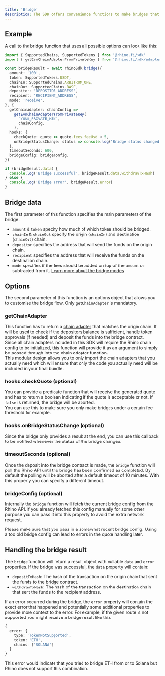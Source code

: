 ```yaml
---
title: 'Bridge'
description: The SDK offers convenience functions to make bridges that handle all the low level logic of fetching/commiting quotes and making the correct blockchain transactions needed. 
---
```


## Example

A call to the bridge function that uses all possible options can look like this:

```typescript
import { SupportedChains, SupportedTokens } from '@rhino.fi/sdk'
import { getEvmChainAdapterFromPrivateKey } from '@rhino.fi/sdk/adapters/evm'

const bridgeResult = await rhinoSdk.bridge({
  amount: '100',
  token: SupportedTokens.USDT,
  chainIn: SupportedChains.ARBITRUM_ONE,
  chainOut: SupportedChains.BASE,
  depositor: 'DEPOSITOR_ADDRESS',
  recipient: 'RECIPIENT_ADDRESS',
  mode: 'receive',
}, {
  getChainAdapter: chainConfig =>
    getEvmChainAdapterFromPrivateKey(
      'YOUR_PRIVATE_KEY',
      chainConfig,
    ),
  hooks: {
    checkQuote: quote => quote.fees.feeUsd < 5,
    onBridgeStatusChange: status => console.log('Bridge status changed', status),
  },
  timeoutSeconds: 600,
  bridgeConfig: bridgeConfig,
})

if (bridgeResult.data) {
  console.log('Bridge successful', bridgeResult.data.withdrawTxHash)
} else {
  console.log('Bridge error', bridgeResult.error)
}
```

## Bridge data

The first parameter of this function specifies the main parameters of the bridge.
- `amount` & `token` specify how much of which token should be bridged.
- `chainIn` & `chainOut` specify the origin (`chainIn`) and destination (`chainOut`) chain.
- `depositor` specifies the address that will send the funds on the origin chain.
- `recipient` specifies the address that will receive the funds on the destination chain.
- `mode` specifies if the fees should be added on top of the `amount` or subtracted from it. [Learn more about the bridge modes](/get-started/architecture#bridge-modes)

## Options

The second parameter of this function is an options object that allows you to customize the bridge flow. Only `getChainAdapter` is mandatory.

### getChainAdapter

This function has to return a [chain adapter](/sdk/chain-adapters/introduction) that matches the origin chain. It will be used to check if the depositors balance is sufficient, handle token approvals (if needed) and deposit the funds into the bridge contract.  
Since all chain adapters included in this SDK will require the Rhino chain config to be initialized, this function will provide it as an argument to simply be passed through into the chain adapter function.  
This modular design allows you to only import the chain adapters that you actually need which will ensure that only the code you actually need will be included in your final bundle.

### hooks.checkQuote (optional)

You can provide a predicate function that will receive the generated quote and has to return a boolean indicating if the quote is acceptable or not. If `false` is returned, the bridge will be aborted.  
You can use this to make sure you only make bridges under a certain fee threshold for example.

### hooks.onBridgeStatusChange (optional)

Since the bridge only provides a result at the end, you can use this callback to be notified whenever the status of the bridge changes.

### timeoutSeconds (optional)

Once the deposit into the bridge contract is made, the `bridge` function will poll the Rhino API until the bridge has been confirmed as completed. By default the polling will be aborted after a default timeout of 10 minutes. With this property you can specify a different timeout.

### bridgeConfig (optional)

Internally the `bridge` function will fetch the current bridge config from the Rhino API. If you already fetched this config manually for some other purpose you can pass it into this property to avoid the extra network request.

<Warning>
Please make sure that you pass in a somewhat recent bridge config. Using a too old bridge config can lead to errors in the quote handling later.
</Warning>

## Handling the bridge result

The `bridge` function will return a result object with nullable `data` and `error` properties. If the bridge was successful, the `data` property will contain:

- `depositTxHash`: The hash of the transaction on the origin chain that sent the funds to the bridge contract.
- `withdrawTxHash`: The hash of the transaction on the destination chain that sent the funds to the recipient address.

If an error occurred during the bridge, the `error` property will contain the exect error that happened and potentially some additional properties to provide more context to the error. For example, if the given route is not supported you might receive a bridge result like this:

```typescript
{
  error: {
    type: 'TokenNotSupported',
    token: 'ETH',
    chains: ['SOLANA']
  }
}
```

This error would indicate that you tried to bridge ETH from or to Solana but Rhino does not support this combination.

